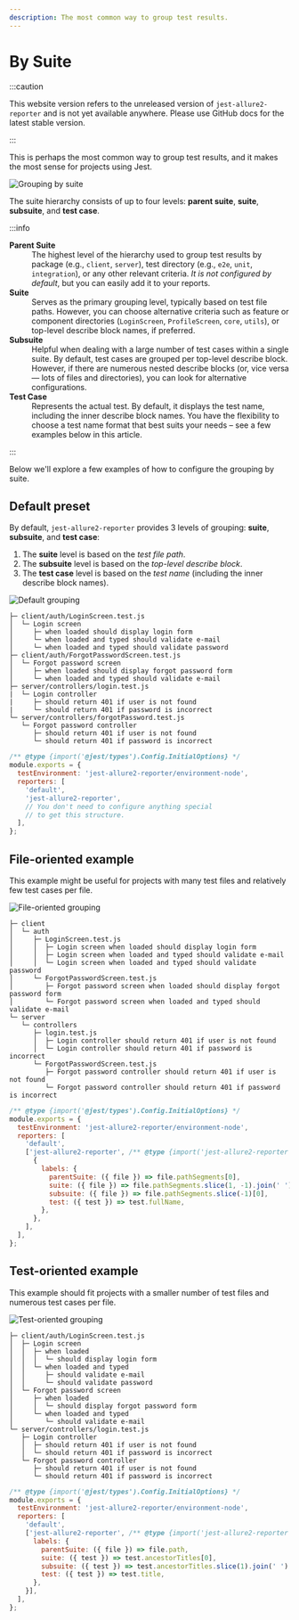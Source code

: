 ```yaml
---
description: The most common way to group test results.
---
```



# By Suite

:::caution

This website version refers to the unreleased version of `jest-allure2-reporter` and is not yet available
anywhere. Please use GitHub docs for the latest stable version.

:::

This is perhaps the most common way to group test results, and it makes the most sense for projects using Jest.

![Grouping by suite](../../../img/screenshots/config-01-grouping-01.jpg)

The suite hierarchy consists of up to four levels: **parent suite**, **suite**, **subsuite**, and **test case**.

:::info

<dl>
  <dt><strong>Parent Suite</strong></dt>
  <dd>The highest level of the hierarchy used to group test results by package (e.g., <code>client</code>, <code>server</code>), test directory (e.g., <code>e2e</code>, <code>unit</code>, <code>integration</code>), or any other relevant criteria. <em>It is not configured by default</em>, but you can easily add it to your reports.</dd>

  <dt><strong>Suite</strong></dt>
  <dd>Serves as the primary grouping level, typically based on test file paths. However, you can choose alternative criteria such as feature or component directories (<code>LoginScreen</code>, <code>ProfileScreen</code>, <code>core</code>, <code>utils</code>), or top-level describe block names, if preferred.</dd>

  <dt><strong>Subsuite</strong></dt>
  <dd>Helpful when dealing with a large number of test cases within a single suite. By default, test cases are grouped per top-level describe block. However, if there are numerous nested describe blocks (or, vice versa &mdash; lots of files and directories), you can look for alternative configurations.</dd>

  <dt><strong>Test Case</strong></dt>
  <dd>Represents the actual test. By default, it displays the test name, including the inner describe block names. You have the flexibility to choose a test name format that best suits your needs – see a few examples below in this article.</dd>
</dl>

:::

Below we'll explore a few examples of how to configure the grouping by suite.

## Default preset

By default, `jest-allure2-reporter` provides 3 levels of grouping: **suite**, **subsuite**, and **test case**:

1. The **suite** level is based on the _test file path_.
1. The **subsuite** level is based on the _top-level describe block_.
1. The **test case** level is based on the _test name_ (including the inner describe block names).

<Tabs groupId="configTab">
  <TabItem value="demo" label="Report">

![Default grouping](../../../img/screenshots/config-01-grouping-02.jpg)

  </TabItem>
  <TabItem value="structure" label="Structure">

```plain
├─ client/auth/LoginScreen.test.js
│  └─ Login screen
│     ├─ when loaded should display login form
│     └─ when loaded and typed should validate e-mail
│     └─ when loaded and typed should validate password
├─ client/auth/ForgotPasswordScreen.test.js
│  └─ Forgot password screen
│     ├─ when loaded should display forgot password form
│     └─ when loaded and typed should validate e-mail
├─ server/controllers/login.test.js
|  └─ Login controller
|     ├─ should return 401 if user is not found
|     └─ should return 401 if password is incorrect
└─ server/controllers/forgotPassword.test.js
   └─ Forgot password controller
      ├─ should return 401 if user is not found
      └─ should return 401 if password is incorrect
```

  </TabItem>
  <TabItem value="config" label="Config">

```js title="jest.config.js"
/** @type {import('@jest/types').Config.InitialOptions} */
module.exports = {
  testEnvironment: 'jest-allure2-reporter/environment-node',
  reporters: [
    'default',
    'jest-allure2-reporter',
    // You don't need to configure anything special
    // to get this structure.
  ],
};
```

  </TabItem>
</Tabs>

## File-oriented example

This example might be useful for projects with many test files and relatively few test cases per file.

<Tabs groupId="configTab">
  <TabItem value="demo" label="Report">

![File-oriented grouping](../../../img/screenshots/config-01-grouping-03.jpg)

  </TabItem>
  <TabItem value="structure" label="Structure">

```plain
├─ client
│  └─ auth
│     ├─ LoginScreen.test.js
│     │  ├─ Login screen when loaded should display login form
│     │  ├─ Login screen when loaded and typed should validate e-mail
│     │  └─ Login screen when loaded and typed should validate password
│     └─ ForgotPasswordScreen.test.js
│        ├─ Forgot password screen when loaded should display forgot password form
│        └─ Forgot password screen when loaded and typed should validate e-mail
└─ server
   └─ controllers
      ├─ login.test.js
      │  ├─ Login controller should return 401 if user is not found
      │  └─ Login controller should return 401 if password is incorrect
      └─ ForgotPasswordScreen.test.js
         ├─ Forgot password controller should return 401 if user is not found
         └─ Forgot password controller should return 401 if password is incorrect
```

  </TabItem>
  <TabItem value="config" label="Config">

```js title="jest.config.js"
/** @type {import('@jest/types').Config.InitialOptions} */
module.exports = {
  testEnvironment: 'jest-allure2-reporter/environment-node',
  reporters: [
    'default',
    ['jest-allure2-reporter', /** @type {import('jest-allure2-reporter').Options}*/
      {
        labels: {
          parentSuite: ({ file }) => file.pathSegments[0],
          suite: ({ file }) => file.pathSegments.slice(1, -1).join(' '),
          subsuite: ({ file }) => file.pathSegments.slice(-1)[0],
          test: ({ test }) => test.fullName,
        },
      },
    ],
  ],
};
```

  </TabItem>
</Tabs>

## Test-oriented example

This example should fit projects with a smaller number of test files and numerous test cases per file.

<Tabs groupId="configTab">
  <TabItem value="demo" label="Report">

![Test-oriented grouping](../../../img/screenshots/config-01-grouping-04.jpg)

  </TabItem>
  <TabItem value="structure" label="Structure">

```plain
├─ client/auth/LoginScreen.test.js
│  ├─ Login screen
│  │  ├─ when loaded
│  │  │  └─ should display login form
│  │  └─ when loaded and typed
│  │     ├─ should validate e-mail
│  │     └─ should validate password
│  └─ Forgot password screen
│     ├─ when loaded
│     │  └─ should display forgot password form
│     └─ when loaded and typed
│        └─ should validate e-mail
└─ server/controllers/login.test.js
   ├─ Login controller
   │  ├─ should return 401 if user is not found
   │  └─ should return 401 if password is incorrect
   └─ Forgot password controller
      ├─ should return 401 if user is not found
      └─ should return 401 if password is incorrect
```

  </TabItem>
  <TabItem value="config" label="Config">

```js title="jest.config.js"
/** @type {import('@jest/types').Config.InitialOptions} */
module.exports = {
  testEnvironment: 'jest-allure2-reporter/environment-node',
  reporters: [
    'default',
    ['jest-allure2-reporter', /** @type {import('jest-allure2-reporter').Options}*/ {
      labels: {
        parentSuite: ({ file }) => file.path,
        suite: ({ test }) => test.ancestorTitles[0],
        subsuite: ({ test }) => test.ancestorTitles.slice(1).join(' ') || undefined,
        test: ({ test }) => test.title,
      },
    }],
  ],
};
```

  </TabItem>
</Tabs>

